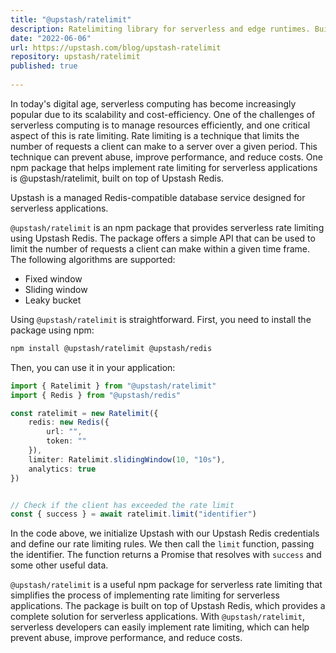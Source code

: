 ```yaml
---
title: "@upstash/ratelimit"
description: Ratelimiting library for serverless and edge runtimes. Built on top of Upstash Redis.
date: "2022-06-06"
url: https://upstash.com/blog/upstash-ratelimit
repository: upstash/ratelimit
published: true
  
---
```


In today's digital age, serverless computing has become increasingly popular due to its scalability and cost-efficiency. One of the challenges of serverless computing is to manage resources efficiently, and one critical aspect of this is rate limiting. Rate limiting is a technique that limits the number of requests a client can make to a server over a given period. This technique can prevent abuse, improve performance, and reduce costs. One npm package that helps implement rate limiting for serverless applications is @upstash/ratelimit, built on top of Upstash Redis.

Upstash is a managed Redis-compatible database service designed for serverless applications.

`@upstash/ratelimit` is an npm package that provides serverless rate limiting using Upstash Redis. The package offers a simple API that can be used to limit the number of requests a client can make within a given time frame. The following algorithms are supported:

- Fixed window
- Sliding window
- Leaky bucket


Using `@upstash/ratelimit` is straightforward. First, you need to install the package using npm:

```bash
npm install @upstash/ratelimit @upstash/redis
```
Then, you can use it in your  application:

```ts
import { Ratelimit } from "@upstash/ratelimit"
import { Redis } from "@upstash/redis"

const ratelimit = new Ratelimit({
    redis: new Redis({
        url: "",
        token: ""
    }),
    limiter: Ratelimit.slidingWindow(10, "10s"),
    analytics: true
})


// Check if the client has exceeded the rate limit
const { success } = await ratelimit.limit("identifier")
```

In the code above, we initialize Upstash with our Upstash Redis credentials and define our rate limiting rules. We then call the `limit` function, passing the identifier. The function returns a Promise that resolves with `success` and some other useful data.

`@upstash/ratelimit` is a useful npm package for serverless rate limiting that simplifies the process of implementing rate limiting for serverless applications. The package is built on top of Upstash Redis, which provides a complete solution for serverless applications. With `@upstash/ratelimit`, serverless developers can easily implement rate limiting, which can help prevent abuse, improve performance, and reduce costs.